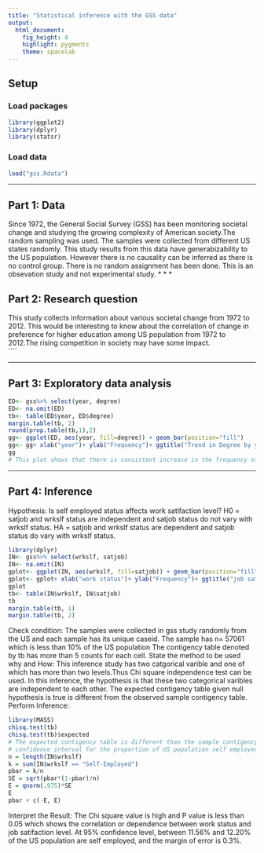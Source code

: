 ---
title: "Statistical inference with the GSS data"
output: 
  html_document: 
    fig_height: 4
    highlight: pygments
    theme: spacelab
---

## Setup

### Load packages

```{r load-packages, message = FALSE}
library(ggplot2)
library(dplyr)
library(statsr)
```

### Load data


```{r load-data}
load("gss.Rdata")
```

* * *

## Part 1: Data
Since 1972, the General Social Survey (GSS) has been monitoring societal change and studying the growing complexity of American society.The random sampling was used. The samples were collected from different US states randomly. This study results from this data have generabizability to the US population. However there is no causality can be inferred as there is no control group. There is no random assignment has been done. This is an obsevation study and not experimental study. 
* * *

## Part 2: Research question
This study collects information about various societal change from 1972 to 2012. This would be interesting to know about the correlation of change in preference for higher education among US population from 1972 to 2012.The rising competition in society may have some impact.  
````

* * *

## Part 3: Exploratory data analysis
```{r}
ED<- gss%>% select(year, degree)
ED<- na.omit(ED)
tb<- table(ED$year, ED$degree)
margin.table(tb, 2)
round(prop.table(tb,1),2)
gg<- ggplot(ED, aes(year, fill=degree)) + geom_bar(position="fill")
gg<- gg+ xlab("year")+ ylab("Frequency")+ ggtitle("Trend in Degree by year")
gg
# This plot shows that there is consistent increase in the frequency of Junior college, Bachelor and Graduate degree from 1972 to 2012. There is also considerable uniform decrease in the frequency of Lt High School from 1972 to 2012. 
```

* * *

## Part 4: Inference
Hypothesis: Is self employed status affects work satifaction level?
H0 = satjob and wrkslf status are independent and satjob status do not vary with wrkslf status. 
HA = satjob and wrkslf status are dependent and satjob status do vary with wrkslf status. 

```{r}
library(dplyr)
IN<- gss%>% select(wrkslf, satjob)
IN<- na.omit(IN)
gplot<- ggplot(IN, aes(wrkslf, fill=satjob)) + geom_bar(position="fill")
gplot<- gplot+ xlab("work status")+ ylab("Frequency")+ ggtitle("job satisfaction level with work status")
gplot
tb<- table(IN$wrkslf, IN$satjob)
tb
margin.table(tb, 1)
margin.table(tb, 2)
```
Check condition: The samples were collected in gss study randomly from the US and each sample has its unique caseid.
The sample has n= 57061 which is less than 10% of the US population
The contigency table denoted by tb has more than 5 counts for each cell. 
State the method to be used why and How: This inference study has two catgorical varible and one of which has more than two levels.Thus Chi square independence test can be used. 
In this inference, the hypothesis is that these two categorical varibles are independent to each other. 
The expected contigency table given null hypothesis is true is different from the observed sample contigency table.  
Perform Inference:
```{r}
library(MASS)
chisq.test(tb)
chisq.test(tb)$expected
# The expected contigency table is different than the sample contigency table.
# confidence interval for the proportion of US population self employed using point estimate of sample(gss) proportion.
n = length(IN$wrkslf)
k = sum(IN$wrkslf == "Self-Employed") 
pbar = k/n
SE = sqrt(pbar*(1-pbar)/n)
E = qnorm(.975)*SE
E
pbar + c(-E, E) 
```
Interpret the Result:
The Chi square value is high and P value is less than 0.05 which shows the correlation or dependence between work status and job satifaction level. 
At 95% confidence level, between 11.56% and 12.20% of the US population are self employed, and the margin of error is 0.3%. 



